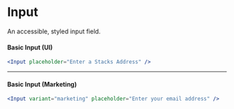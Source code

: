 # Input

An accessible, styled input field.

#### Basic Input (UI)
```.jsx
<Input placeholder="Enter a Stacks Address" />
```
----
#### Basic Input (Marketing)
```.jsx
<Input variant="marketing" placeholder="Enter your email address" />
```
